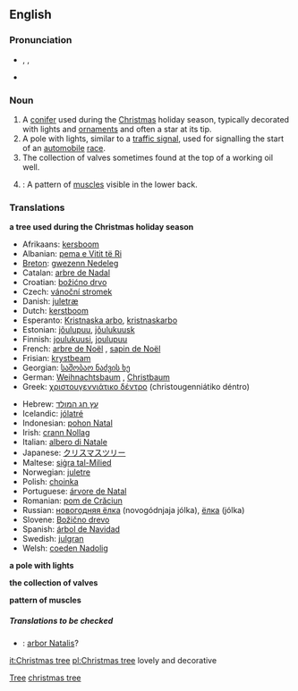 ==English==
{{wikipedia}}
===Pronunciation===
*{{AHD|krĭsʹməstrē}}, {{IPA|/ˈkrɪsməs triː/}}, {{SAMPA|/"krIsm@stri:/}}
*{{audio|En-ca-christmastree.ogg|Audio (CA)}}

===Noun===
{{en-noun|sg=[[Christmas]] [[tree]]}}

# A [[conifer]] used during the [[Christmas]] holiday season, typically decorated with lights and [[ornament]]s and often a star at its tip.
# A pole with lights, similar to a [[traffic signal]], used for signalling the start of an [[automobile]] [[race]].
# The collection of valves sometimes found at the top of a working oil well.
#{{bodybuilding}}: A pattern of [[muscle]]s visible in the lower back.

===Translations===
'''a tree used during the Christmas holiday season'''
{{top}}
*Afrikaans: [[kersboom]]
*Albanian: [[pema e Vitit të Ri]]
*[[Breton]]: [[gwezenn Nedeleg]] {{f}}
*Catalan: [[arbre de Nadal]]
*Croatian: [[božićno drvo]]
*Czech: [[vánoční stromek]]
*Danish: [[juletræ]] {{n}}
*Dutch: [[kerstboom]] {{m}}
*Esperanto: [[Kristnaska arbo]],  [[kristnaskarbo]]
*Estonian: [[jõulupuu]], [[jõulukuusk]]
*Finnish: [[joulukuusi]], [[joulupuu]]
*French: [[arbre de Noël]] {{m}}, [[sapin de Noël]] {{m}}
*Frisian: [[krystbeam]]
*Georgian: [[საშობაო ნაძვის ხე]]
*German: [[Weihnachtsbaum]] {{m}},  [[Christbaum]] {{m}}
*Greek: [[χριστουγεννιάτικο δέντρο]] (christougenniátiko déntro) {{n}}
{{mid}}
*Hebrew: [[עץ חג המולד]]
*Icelandic: [[jólatré]] {{n}}
*Indonesian: [[pohon Natal]]
*Irish: [[crann Nollag]]
*Italian: [[albero di Natale]] {{m}}
*Japanese: [[クリスマスツリー]]
*Maltese: [[siġra tal-Milied]]
*Norwegian: [[juletre]] {{n}}
*Polish: [[choinka]] {{f}}
*Portuguese: [[árvore de Natal]] {{f}}
*Romanian: [[pom de Crăciun]]
*Russian: [[новогодняя ёлка]] (novogódnjaja jólka), [[ёлка]] (jólka)
*Slovene: [[Božično drevo]] {{n}}
*Spanish: [[árbol de Navidad]] {{m}}
*Swedish: [[julgran]]
*Welsh: [[coeden Nadolig]]
{{bottom}}

'''a pole with lights'''
{{top}}
{{mid}}
{{bottom}}

'''the collection of valves'''
{{top}}
{{mid}}
{{bottom}}

'''pattern of muscles'''
{{top}}
{{mid}}
{{bottom}}

=====Translations to be checked=====
<!--Remove this section once all of the translations below have been moved into the tables above.-->
{{checktrans}}
*{{ttbc|Latin}}: [[arbor Natalis]]?

[[Category:Christmas|Tree]] 
[[Category:Trees|christmas tree]]

[[it:Christmas tree]]
[[pl:Christmas tree]]
lovely and decorative